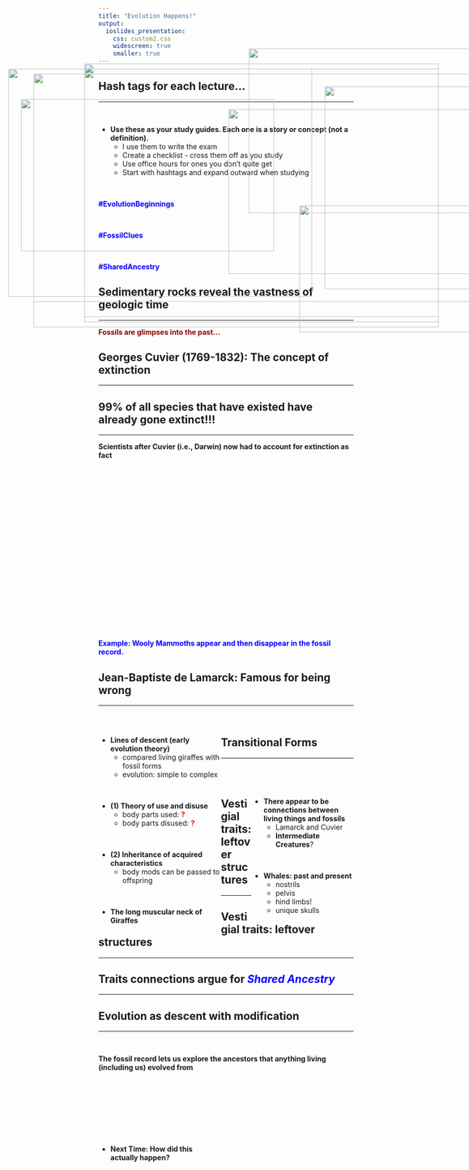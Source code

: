 ```yaml
---
title: "Evolution Happens!"
output: 
  ioslides_presentation:
    css: custom2.css
    widescreen: true
    smaller: true
---
```


## Hash tags for each lecture...
<hr>
<br/>

* **Use these as your study guides. Each one is a story or concept (not a definition).**
    + I use them to write the exam
    + Create a checklist - cross them off as you study
    + Use office hours for ones you don't quite get
    + Start with hashtags and expand outward when studying

<br/>

<span style="color:blue">**#EvolutionBeginnings**</span>

<br/>

<span style="color:blue">**#FossilClues**</span>

<br/>

<span style="color:blue">**#SharedAncestry**</span>

## Sedimentary rocks reveal the vastness of geologic time
<hr>
<span style="color:darkred">**Fossils are glimpses into the past...**</span>

<IMG STYLE="position:absolute; TOP:190px; LEFT:200px; WIDTH:700px; HEIGHT:500px" SRC="images/SedimentaryStrata.jpg">

## Georges Cuvier (1769-1832): The concept of extinction
<hr>

<IMG STYLE="position:absolute; TOP:180px; LEFT:200px; WIDTH:700px; HEIGHT:500px" SRC="images/mastodon.jpg">

## 99% of all species that have existed have already gone extinct!!!
<hr>
**Scientists after Cuvier (i.e., Darwin) now had to account for extinction as fact**
<br/>
<br/>
<br/>
<br/>
<br/>
<br/>
<br/>
<br/>
<br/>
<br/>
<br/>
<br/>
<br/>
<br/>
<br/>
<br/>
<br/>
<br/>
<br/>
<br/>
<br/>

<span style="color:blue">**Example: Wooly Mammoths appear and then disappear in the fossil record.**</span>

<IMG STYLE="position:absolute; TOP:200px; LEFT:100px; WIDTH:900px; HEIGHT:450px" SRC="images/extinct.png">

## Jean-Baptiste de Lamarck: Famous for being wrong
<hr>
<br/>

<div style="float: left; width: 48%;">

* **Lines of descent (early evolution theory)**
    + compared living giraffes  with fossil forms
    + evolution: simple to complex

<br/>

* **(1) Theory of use and disuse**
    + body parts used: **<span style="color:red">?</span>**
    + body parts disused: **<span style="color:red">?</span>**

<br/>

* **(2) Inheritance of acquired characteristics**
    + body mods can be passed to offspring
    
<br/>

* **The long muscular neck of Giraffes**

</div>

<IMG STYLE="position:absolute; TOP:150px; LEFT:525px; WIDTH:550px; HEIGHT:325px" SRC="images/giraffe.jpg">

<IMG STYLE="position:absolute; TOP:460px; LEFT:625px; WIDTH:350px; HEIGHT:250px" SRC="images/bonsai.jpg">

## Transitional Forms
<hr>
<br/>
<br/>

<IMG STYLE="position:absolute; TOP:250px; LEFT:75px; WIDTH:500px; HEIGHT:300px" SRC="images/nostril_migration.gif">

<div style="float: right; width: 40%;">

* **There appear to be connections between living things and fossils**
    + Lamarck and Cuvier
    + **Intermediate Creatures**?


<br/>

* **Whales: past and present**
    + nostrils
    + pelvis
    + hind limbs!
    + unique skulls

</div>

## Vestigial traits: leftover structures
<hr>

<IMG STYLE="position:absolute; TOP:190px; LEFT:50px; WIDTH:600px; HEIGHT:450px" SRC="images/whales2.jpg">

## Vestigial traits: leftover structures
<hr>

<IMG STYLE="position:absolute; TOP:190px; LEFT:50px; WIDTH:600px; HEIGHT:450px" SRC="images/whales2.jpg">

<IMG STYLE="position:absolute; TOP:225px; LEFT:675px; WIDTH:400px; HEIGHT:400px" SRC="images/humans.jpg">

## Traits connections argue for <span style="color:blue">*Shared Ancestry*</span>
<hr>

<IMG STYLE="position:absolute; TOP:200px; LEFT:100px; WIDTH:800px; HEIGHT:500px" SRC="images/TransitionToSea.jpg">

## Evolution as descent with modification
<hr>
<br/>

**The fossil record lets us explore the ancestors that anything living (including us) evolved from**

<br/>
<br/>
<br/>
<br/>
<br/>
<br/>

<div style="float: left; width: 48%;">

* **Next Time: How did this actually happen?**

</div>

<IMG STYLE="position:absolute; TOP:270px; LEFT:485px; WIDTH:550px; HEIGHT:325px" SRC="images/giraffe.jpg">
